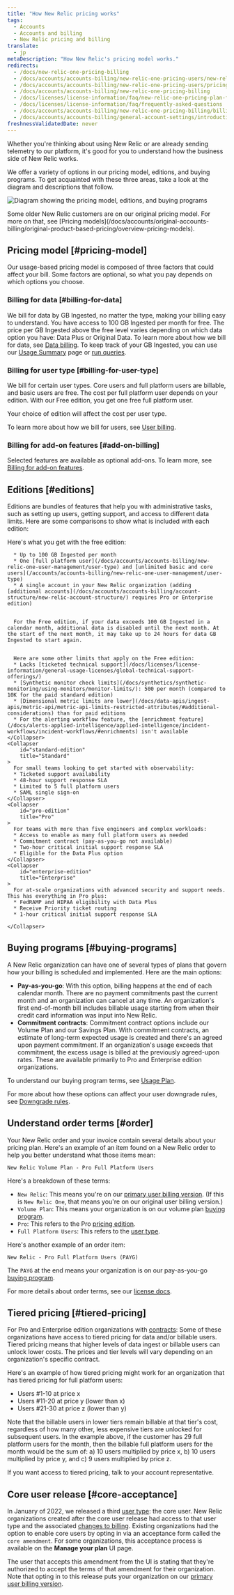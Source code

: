 ```yaml
---
title: "How New Relic pricing works" 
tags:
  - Accounts
  - Accounts and billing
  - New Relic pricing and billing 
translate:
  - jp
metaDescription: "How New Relic's pricing model works."
redirects:
  - /docs/new-relic-one-pricing-billing
  - /docs/accounts/accounts-billing/new-relic-one-pricing-users/new-relic-one-pricing-billing
  - /docs/accounts/accounts-billing/new-relic-one-pricing-users/pricing-billing
  - /docs/accounts/accounts-billing/new-relic-one-pricing-billing
  - /docs/licenses/license-information/faq/new-relic-one-pricing-plan-frequently-asked-questions
  - /docs/licenses/license-information/faq/frequently-asked-questions
  - /docs/accounts/accounts-billing/new-relic-one-pricing-billing/billing-ui
  - /docs/accounts/accounts-billing/general-account-settings/introduction-account-settings
freshnessValidatedDate: never
---
```


Whether you're thinking about using New Relic or are already sending telemetry to our platform, it's good for you to understand how the business side of New Relic works. 

We offer a variety of options in our pricing model, editions, and buying programs. To get acquainted with these three areas, take a look at the diagram and descriptions that follow.

<img
  title="Diagram showing the pricing model, editions, and buying programs"
  alt="Diagram showing the pricing model, editions, and buying programs"
  src="/images/accounts_diagram_pricing-diagram.webp"
/>

<Callout variant="tip">
  Some older New Relic customers are on our original pricing model. For more on that, see [Pricing models](/docs/accounts/original-accounts-billing/original-product-based-pricing/overview-pricing-models).
</Callout>

## Pricing model [#pricing-model]

Our usage-based pricing model is composed of three factors that could affect your bill. Some factors are optional, so what you pay depends on which options you choose.

### Billing for data [#billing-for-data]

We bill for data by GB Ingested, no matter the type, making your billing easy to understand. You have access to 100 GB Ingested per month for free. The price per GB Ingested above the free level varies depending on which data option you have: Data Plus or Original Data. To learn more about how we bill for data, see [Data billing](/docs/accounts/accounts-billing/new-relic-one-pricing-billing/data-ingest-billing). To keep track of your GB Ingested, you can use our [Usage Summary](/docs/accounts/accounts-billing/new-relic-one-pricing-billing/usage-ui) page or [run queries](/docs/accounts/accounts-billing/new-relic-one-pricing-billing/usage-queries-alerts).

### Billing for user type [#billing-for-user-type]

We bill for certain user types. Core users and full platform users are billable, and basic users are free. The cost per full platform user depends on your edition. With our Free edition, you get one free full platform user. 

<Callout variant="tip">
  Your choice of edition will affect the cost per user type. 
</Callout>

To learn more about how we bill for users, see [User billing](/docs/accounts/accounts-billing/new-relic-one-pricing-billing/user-count-billing).

### Billing for add-on features [#add-on-billing]

Selected features are available as optional add-ons. To learn more, see [Billing for add-on features](/docs/accounts/accounts-billing/new-relic-one-pricing-billing/add-on-billing).


## Editions [#editions]

Editions are bundles of features that help you with administrative tasks, such as setting up users, getting support, and access to different data limits. Here are some comparisons to show what is included with each edition:

<CollapserGroup>
    <Collapser
        id="free-edition"
        title="Free"
    >
      Here's what you get with the free edition:
      
      * Up to 100 GB Ingested per month
      * One [full platform user](/docs/accounts/accounts-billing/new-relic-one-user-management/user-type) and [unlimited basic and core users](/accounts/accounts-billing/new-relic-one-user-management/user-type)
      * A single account in your New Relic organization (adding [additional accounts](/docs/accounts/accounts-billing/account-structure/new-relic-account-structure/) requires Pro or Enterprise edition)


      For the Free edition, if your data exceeds 100 GB Ingested in a calendar month, additional data is disabled until the next month. At the start of the next month, it may take up to 24 hours for data GB Ingested to start again.


      Here are some other limits that apply on the Free edition:
      * Lacks [ticketed technical support](/docs/licenses/license-information/general-usage-licenses/global-technical-support-offerings/)
      * [Synthetic monitor check limits](/docs/synthetics/synthetic-monitoring/using-monitors/monitor-limits/): 500 per month (compared to 10K for the paid standard edition)
      * [Dimensional metric limits are lower](/docs/data-apis/ingest-apis/metric-api/metric-api-limits-restricted-attributes/#additional-considerations) than for paid editions
      * For the alerting workflow feature, the [enrichment feature](/docs/alerts-applied-intelligence/applied-intelligence/incident-workflows/incident-workflows/#enrichments) isn't available
    </Collapser>
    <Collapser
        id="standard-edition"
        title="Standard"
    >
      For small teams looking to get started with observability:
      * Ticketed support availability
      * 48-hour support response SLA
      * Limited to 5 full platform users
      * SAML single sign-on
    </Collapser>
    <Collapser
        id="pro-edition"
        title="Pro"
    >
      For teams with more than five engineers and complex workloads:
      * Access to enable as many full platform users as needed
      * Commitment contract (pay-as-you-go not available)
      * Two-hour critical initial support response SLA
      * Eligible for the Data Plus option
    </Collapser>
    <Collapser
        id="enterprise-edition"
        title="Enterprise"
    >
      For at-scale organizations with advanced security and support needs. This has everything in Pro plus:
      * FedRAMP and HIPAA eligibility with Data Plus
      * Receive Priority ticket routing
      * 1-hour critical initial support response SLA

    </Collapser>
</CollapserGroup>

## Buying programs [#buying-programs]

A New Relic organization can have one of several types of plans that govern how your billing is scheduled and implemented. Here are the main options:

* <DNT>**Pay-as-you-go**</DNT>: With this option, billing happens at the end of each calendar month. There are no payment commitments past the current month and an organization can cancel at any time. An organization's first end-of-month bill includes billable usage starting from when their credit card information was input into New Relic.
* <DNT>**Commitment contracts**</DNT>: Commitment contract options include our Volume Plan and our Savings Plan. With commitment contracts, an estimate of long-term expected usage is created and there's an agreed upon payment commitment. If an organization's usage exceeds that commitment, the excess usage is billed at the previously agreed-upon rates. These are available primarily to Pro and Enterprise edition organizations.

To understand our buying program terms, see [Usage Plan](/docs/licenses/license-information/usage-plans/new-relic-usage-plan).

For more about how these options can affect your user downgrade rules, see [Downgrade rules](/docs/accounts/accounts-billing/new-relic-one-pricing-billing/user-count-billing#user-downgrade-rules).

## Understand order terms [#order]

Your New Relic order and your invoice contain several details about your pricing plan. Here's an example of an item found on a New Relic order to help you better understand what those items mean:

```
New Relic Volume Plan - Pro Full Platform Users
```

Here's a breakdown of these terms:

* `New Relic`: This means you're on our [primary user billing version](/docs/accounts/accounts-billing/new-relic-one-pricing-billing/user-count-billing/#pricing-versions). (If this is `New Relic One`, that means you're on our original user billing version.)
* `Volume Plan`: This means your organization is on our volume plan [buying program](#usage-plans).
* `Pro`: This refers to the Pro [pricing edition](#editions).
* `Full Platform Users`: This refers to the [user type](/docs/accounts/accounts-billing/new-relic-one-user-management/user-type).

Here's another example of an order item:

```
New Relic - Pro Full Platform Users (PAYG)
```

The `PAYG` at the end means your organization is on our pay-as-you-go [buying program](#usage-plans).

For more details about order terms, see our [license docs](/docs/licenses/license-information/usage-plans/new-relic-one-usage-plan-descriptions).

## Tiered pricing [#tiered-pricing]

For Pro and Enterprise edition organizations with [contracts](#editions): Some of these organizations have access to tiered pricing for data and/or billable users. Tiered pricing means that higher levels of data ingest or billable users can unlock lower costs. The prices and tier levels will vary depending on an organization's specific contract.

Here's an example of how tiered pricing might work for an organization that has tiered pricing for full platform users:

* Users #1-10 at price x
* Users #11-20 at price y (lower than x)
* Users #21-30 at price z (lower than y)

Note that the billable users in lower tiers remain billable at that tier's cost, regardless of how many other, less expensive tiers are unlocked for subsequent users. In the example above, if the customer has 29 full platform users for the month, then the billable full platform users for the month would be the sum of: a) 10 users multiplied by price x, b) 10 users multiplied by price y, and c) 9 users multiplied by price z.

If you want access to tiered pricing, talk to your account representative.

## Core user release [#core-acceptance]

In January of 2022, we released a third [user type](/docs/accounts/accounts-billing/new-relic-one-user-management/user-type): the core user. New Relic organizations created after the core user release had access to that user type and the associated [changes to billing](/docs/accounts/accounts-billing/new-relic-one-pricing-billing/user-count-billing/#pricing-versions). Existing organizations had the option to enable core users by opting in via an acceptance form called the `core amendment`. For some organizations, this acceptance process is available on the <DNT>**Manage your plan**</DNT> UI page.

The user that accepts this amendment from the UI is stating that they're authorized to accept the terms of that amendment for their organization. Note that opting in to this release puts your organization on our [primary user billing version](/docs/accounts/accounts-billing/new-relic-one-pricing-billing/user-count-billing/#pricing-versions).
